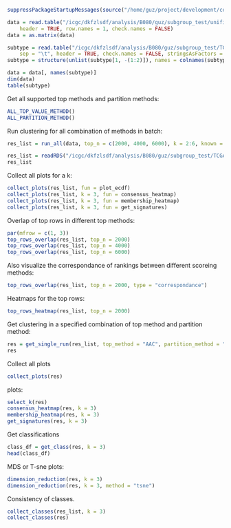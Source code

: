 

```r
suppressPackageStartupMessages(source("/home/guz/project/development/cola/load.R"))
```

```r
data = read.table("/icgc/dkfzlsdf/analysis/B080/guz/subgroup_test/unifiedScaled.txt", 
	header = TRUE, row.names = 1, check.names = FALSE)
data = as.matrix(data)

subtype = read.table("/icgc/dkfzlsdf/analysis/B080/guz/subgroup_test/TCGA_unified_CORE_ClaNC840.txt", 
	sep = "\t", header = TRUE, check.names = FALSE, stringsAsFactors = FALSE)
subtype = structure(unlist(subtype[1, -(1:2)]), names = colnames(subtype)[-(1:2)])

data = data[, names(subtype)]
dim(data)
table(subtype)
```

Get all supported top methods and partition methods:

```r
ALL_TOP_VALUE_METHOD()
ALL_PARTITION_METHOD()
```

Run clustering for all combination of methods in batch:

```r
res_list = run_all(data, top_n = c(2000, 4000, 6000), k = 2:6, known = subtype, mc.cores = 4)
```

```r
res_list = readRDS("/icgc/dkfzlsdf/analysis/B080/guz/subgroup_test/TCGA_subgroup_p0.8.rds")
res_list
```

Collect all plots for a k:

```r
collect_plots(res_list, fun = plot_ecdf)
collect_plots(res_list, k = 3, fun = consensus_heatmap)
collect_plots(res_list, k = 3, fun = membership_heatmap)
collect_plots(res_list, k = 3, fun = get_signatures)
```

Overlap of top rows in different top methods:

```r
par(mfrow = c(1, 3))
top_rows_overlap(res_list, top_n = 2000)
top_rows_overlap(res_list, top_n = 4000)
top_rows_overlap(res_list, top_n = 6000)
```

Also visualize the correspondance of rankings between different scoreing methods:

```r
top_rows_overlap(res_list, top_n = 2000, type = "correspondance")
```

Heatmaps for the top rows:

```r
top_rows_heatmap(res_list, top_n = 2000)
```

Get clustering in a specified combination of top method and partition method:

```r
res = get_single_run(res_list, top_method = "AAC", partition_method = "skmeans")
res
```

Collect all plots

```r
collect_plots(res)
```

plots:

```r
select_k(res)
consensus_heatmap(res, k = 3)
membership_heatmap(res, k = 3)
get_signatures(res, k = 3)
```

Get classifications

```r
class_df = get_class(res, k = 3)
head(class_df)
```

MDS or T-sne plots:

```r
dimension_reduction(res, k = 3)
dimension_reduction(res, k = 3, method = "tsne")
```

Consistency of classes.

```r
collect_classes(res_list, k = 3)
collect_classes(res)
```

